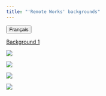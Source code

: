 ```yaml
---
title: "'Remote Works' backgrounds"
---
```


<link rel="stylesheet" href=https://cdnjs.cloudflare.com/ajax/libs/font-awesome/4.7.0/css/font-awesome.min.css><button onclick="window.location = location.href.replace('en','fr');" class="btn"><i class="fa fa-language"></i> Français</button>



[Background 1](/images/EN_1.png)

![](/images/EN_1.png)


![](/images/EN_2.png)

![](/images/EN_3.png)

![](/images/EN_4.png)